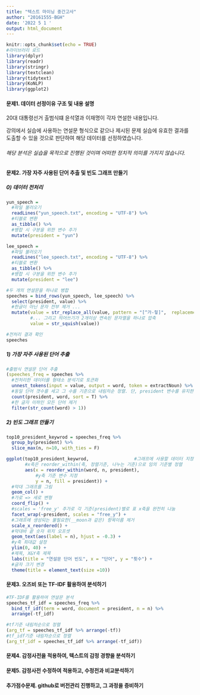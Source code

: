 ```yaml
---
title: "텍스트 마이닝 중간고사"
author: "20161555-BGH"
date: '2022 5 1 '
output: html_document
---
```


```r
knitr::opts_chunk$set(echo = TRUE)
#라이브러리 로드
library(dplyr)
library(readr)
library(stringr)
library(textclean)
library(tidytext)
library(KoNLP)
library(ggplot2)
```

#### 문제1. 데이터 선정이유 구조 및 내용 설명
20대 대통령선거 출범식떄 윤석열과 이재명이 각자 연설한 내용입니다.

강의에서 실습에 사용하는 연설문 형식으로 같으나 제시된 문제 실습에 유효한 결과를 도출할 수 있을 것으로 판단하여
해당 데이터를 선정하였습니다.

###### 해당 분석은 실습을 목적으로 진행된 것이며 어떠한 정치적 의미를 가지지 않습니다.

#### 문제2. 가장 자주 사용된 단어 추출 및 빈도 그래프 만들기
##### 0) 데이터 전처리
```r
yun_speech =
  #파일 불러오기
  readLines("yun_speech.txt", encoding = "UTF-8") %>%
  #티블로 변환
  as_tibble() %>%
  #병합 시 구분을 위한 변수 추가
  mutate(president = "yun")

lee_speech =
  #파일 불러오기
  readLines("lee_speech.txt", encoding = "UTF-8") %>%
  #티블로 변환
  as_tibble() %>%
  #병합 시 구분을 위한 변수 추가
  mutate(president = "lee")

#두 개의 연설문을 하나로 병합
speeches = bind_rows(yun_speech, lee_speech) %>%
  select(president, value) %>% 
  #한글이 아닌 문자 전부 제거 ...
  mutate(value = str_replace_all(value, pattern = "[^가-힣]",  replacement = " "),
         #... 그리고 띄어쓰기가 2개이상 연속된 문자열을 하나로 압축
         value = str_squish(value))

#전처리 결과 확인
speeches
```

##### 1) 가장 자주 사용된 단어 추출
```r
#출범식 연설문 단어 추출
(speeches_freq = speeches %>%
  #전처리한 데이터를 형태소 분석기로 토큰화
  unnest_tokens(input = value, output = word, token = extractNoun) %>%
  #동일 단어 갯수를 세고 그 수를 기준으로 내림차순 정렬. 단, president 변수를 유지한다.
  count(president, word, sort = T) %>%
  #한 글자 이하인 모든 단어 제거
  filter(str_count(word) > 1))
```

##### 2) 빈도 그래프 만들기
```r
top10_president_keywrod = speeches_freq %>%
  group_by(president) %>%
  slice_max(n, n=10, with_ties = F)

ggplot(top10_president_keywrod,                 #그래프에 사용할 데이터 지정
       #x축은 reorder_within(축, 정렬기준, 나누는 기준)으로 임의 기준별 정렬
       aes(x = reorder_within(word, n, president),            
           #y축 기준 변수 지정
           y = n, fill = president)) +                        
  #막대 그래프를 그림
  geom_col() +                                                
  #가로 => 세로 변형
  coord_flip() +                                              
  #scales = 'free_y' 추가로 각 기준(president)별로 표 x축을 완전히 나눔
  facet_wrap(~president, scales = "free_y") +                 
  #그래프에 생성되는 불필요한(__moon과 같은) 항목이름 제거
  scale_x_reordered() +                                       
  #막대바 끝 숫자 위치 오프셋
  geom_text(aes(label = n), hjust = -0.3) + 
  #y축 최대값 설정
  ylim(0, 40) +
  #제목, X&Y축 제목
  labs(title = "연설문 단어 빈도", x = "단어", y = "횟수") +  
  #글자 크기 변경
  theme(title = element_text(size =10))
```

#### 문제3. 오즈비 또는 TF-IDF 활용하여 분석하기
```r
#TF-IDF를 활용하여 연설문 분석
speeches_tf_idf = speeches_freq %>%
  bind_tf_idf(term = word, document = president, n = n) %>%
  arrange(-tf_idf)

#tf기준 내림차순으로 정렬
(arg_tf = speeches_tf_idf %>% arrange(-tf))
#tf_idf기준 내림차순으로 정렬
(arg_tf_idf = speeches_tf_idf %>% arrange(-tf_idf))
```

#### 문제4. 감정사전을 적용하여, 텍스트의 감정 경향을 분석하기

#### 문제5. 감정사전 수정하여 적용하고, 수정전과 비교분석하기

#### 추가점수문제. github로 버전관리 진행하고, 그 과정을 증비하기